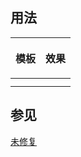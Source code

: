 {{Documentation subpage}}
<!-- Categories and interwikis go at the bottom of this page. -->
== 用法 ==
{| class="wikitable"
! 模板 !! 效果
|-
|{{tlx|Won't fix}} || {{Won't fix}}
|-
|{{tlx|Won't fix|自定义信息}} || {{Won't fix|自定义信息}}
|}

== 参见 ==
{{Template:Done/See_also}}

<includeonly>
<!-- ADD CATEGORIES BELOW THIS LINE -->
[[Category:訊息圖示模板|未修复]]

</includeonly>